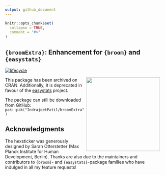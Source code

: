 ```yaml
---
output: github_document
---
```


<!-- README.md is generated from README.Rmd. Please edit that file -->

```r
knitr::opts_chunk$set(
  collapse = TRUE,
  comment = "#>"
)
```

## `{broomExtra}`: Enhancement for `{broom}` and `{easystats}` 

[![lifecycle](https://img.shields.io/badge/lifecycle-deprecated-red.svg)](https://lifecycle.r-lib.org/articles/stages.html#deprecated)

<img src="man/figures/logo.png" align="right" width="240" />

<!-- The goal of `{broomExtra}` is to provide helper functions that assist in data -->
<!-- analysis workflows involving regression analyses. The goal is to combine the -->
<!-- functionality offered by different set of packages through a common syntax to -->
<!-- return tidy tibbles containing model parameters and summaries. -->

<!-- It combines functionality from `{broom}` and `{easystats}` ecosystems, and this package has the -->
<!-- following advantages over the underlying individual packages (see examples -->
<!-- below for concrete instantiations of these benefits): -->

<!--   - Covers more number of regression models than these individual packages. -->
<!--   - If possible to compute, the output tibbles contains a *p*-value column. -->
<!--   - More robust to extraneous input arguments that might sometimes cause -->
<!--     problems for the underlying methods. -->
<!--   - Follows consistent `{tidymodels}` column-naming schema. -->
<!--   - Returns a more comprehensive model performance measure summary. -->

<!-- If you want to add support for a regression model, the natural place to do this -->
<!-- would be to contribute either to `{broom}` or to `{parameters}`. -->

This package has been archived on CRAN. Additionally, it is deprecated in favour of the [easystats](https://easystats.github.io/easystats/) project. 

The package can still be downloaded from GitHub:
`pak::pak("IndrajeetPatil/broomExtra")`

<!-- ## Lifecycle -->

<!-- Function | Lifecycle -->
<!-- ------------------------ | -----  -->
<!-- `tidy_parameters` | [![lifecycle](https://img.shields.io/badge/lifecycle-stable-brightgreen.svg)](https://lifecycle.r-lib.org/articles/stages.html) -->
<!-- `glance_performance` | [![lifecycle](https://img.shields.io/badge/lifecycle-stable-brightgreen.svg)](https://lifecycle.r-lib.org/articles/stages.html) -->
<!-- `tidy`, `glance`, `augment` | [![lifecycle](https://img.shields.io/badge/lifecycle-stable-brightgreen.svg)](https://lifecycle.r-lib.org/articles/stages.html) -->
<!-- `grouped_tidy`, `grouped_glance`, `grouped_augment` | [![lifecycle](https://img.shields.io/badge/lifecycle-stable-brightgreen.svg)](https://lifecycle.r-lib.org/articles/stages.html) -->

<!-- ## Hybrid generics -->

<!-- The `{broom}`-family of packages are not the only ones which return such tidy -->
<!-- summaries for model parameters and model performance. The `{easystats}`-family of -->
<!-- packages also provide similar functions, more specifically -->
<!-- [parameters](https://easystats.github.io/parameters/) and -->
<!-- [performance](https://easystats.github.io/performance/). Sometimes the `{broom}` -->
<!-- packages might not contain a `tidy`/`glance` method for a given regression -->
<!-- object, while `{easystats}` packages would and *vice versa*.  -->

<!-- The hybrid functions in `{broomExtra}` make it easy to retrieve these summaries -->
<!-- with the appropriate method and do so robustly: -->

<!--   - `broom::tidy` + `parameters::model_parameters` = -->
<!--     `broomExtra::tidy_parameters` -->

<!--   - `broom::glance` + `performance::model_performance` = -->
<!--     `broomExtra::glance_performance` -->

<!-- Benefits of using hybrid generics -->

<!-- - The `tidy_parameters` will return a model summary either from `broomExtra::tidy` -->
<!-- or `parameters::model_parameters`, so you get best of the both worlds. -->


<!-- - These functions are robust such that they won't fail if the `...` contains -->
<!-- misspecified arguments. This makes these functions much easier to work with while writing wrapper -->
<!-- functions around `broomExtra::tidy` or `parameters::model_parameters`. -->

<!-- ## Generic functions -->

<!-- Currently, `S3` methods for mixed-effects model objects are included in the -->
<!-- `{broom.mixed}` package, while the rest of the object classes are included in the -->
<!-- `{broom}` package. This means that you constantly need to keep track of the class -->
<!-- of the object (e.g., "if it is `merMod` object, use -->
<!-- `broom.mixed::tidy()`/`broom.mixed::glance()`/`broom.mixed::augment()`, but if -->
<!-- it is `polr` object, use `broom::tidy()`/`broom::glance()`/`broom::augment()`"). -->

<!-- Using generics from `{broomExtra}` means you no longer have to worry about this, -->
<!-- as calling `broomExtra::tidy()`/`broomExtra::glance()`/`broomExtra::augment()` -->
<!-- will search the appropriate method from these two packages and return the -->
<!-- results. -->

<!-- #### tidy dataframe -->

<!-- Let's get a tidy tibble back containing results from various regression models. -->

<!-- ```{r tidy, error = TRUE} -->
<!-- set.seed(123) -->
<!-- library(lme4) -->
<!-- library(ordinal) -->
<!-- library(broomExtra) -->
<!-- library(dplyr) -->

<!-- ## mixed-effects models (`{broom.mixed}` will be used) -->
<!-- lmm.mod <- lmer(Reaction ~ Days + (Days | Subject), sleepstudy) -->
<!-- broomExtra::tidy(x = lmm.mod, effects = "fixed") -->

<!-- ## linear model (`{broom}` will be used) -->
<!-- lm.mod <- lm(Reaction ~ Days, sleepstudy) -->
<!-- broomExtra::tidy(lm.mod, conf.int = TRUE) -->

<!-- ## another example with `{broom}` -->
<!-- ## cumulative Link Models -->
<!-- clm.mod <- clm(rating ~ temp * contact, data = wine) -->
<!-- broomExtra::tidy(x = clm.mod, exponentiate = TRUE) -->

<!-- ## unsupported object (the function will return `NULL` in such cases) -->
<!-- broomExtra::tidy(list(1, c("x", "y"))) -->
<!-- ``` -->

<!-- #### model summaries -->

<!-- Getting a `tibble` containing model summary and other performance measures. -->

<!-- ```{r glance, error = TRUE} -->
<!-- set.seed(123) -->
<!-- library(lme4) -->
<!-- library(ordinal) -->

<!-- ## mixed-effects model -->
<!-- lmm.mod <- lmer(Reaction ~ Days + (Days | Subject), sleepstudy) -->
<!-- broomExtra::glance(lmm.mod) -->

<!-- ## linear model -->
<!-- lm.mod <- lm(Reaction ~ Days, sleepstudy) -->
<!-- broomExtra::glance(lm.mod) -->

<!-- ## another example with `{broom}` -->
<!-- ## cumulative Link Models -->
<!-- clm.mod <- clm(rating ~ temp * contact, data = wine) -->
<!-- broomExtra::glance(clm.mod) -->

<!-- ## in case no glance method is available (`NULL` will be returned) -->
<!-- broomExtra::glance(acf(lh, plot = FALSE)) -->
<!-- ``` -->

<!-- #### augmented dataframe -->

<!-- Getting a `tibble` by augmenting data with information from an object. -->

<!-- ```{r augment, error = TRUE} -->
<!-- set.seed(123) -->
<!-- library(lme4) -->
<!-- library(ordinal) -->

<!-- ## mixed-effects model -->
<!-- lmm.mod <- lmer(Reaction ~ Days + (Days | Subject), sleepstudy) -->
<!-- broomExtra::augment(lmm.mod) -->

<!-- ## linear model -->
<!-- lm.mod <- lm(Reaction ~ Days, sleepstudy) -->
<!-- broomExtra::augment(lm.mod) -->

<!-- ## another example with `{broom}` -->
<!-- ## cumulative Link Models -->
<!-- clm.mod <- clm(rating ~ temp * contact, data = wine) -->
<!-- broomExtra::augment(x = clm.mod, newdata = wine, type.predict = "prob") -->

<!-- ## in case no augment method is available (`NULL` will be returned) -->
<!-- broomExtra::augment(stats::anova(stats::lm(wt ~ am, mtcars))) -->
<!-- ``` -->

<!-- ## `grouped_` variants of generics -->

<!-- `grouped` variants of the generic functions (`tidy`, `glance`, and `augment`) -->
<!-- make it easy to execute the same analysis for all combinations of grouping -->
<!-- variable(s) in a dataframe. Currently, these functions work only for methods -->
<!-- that depend on a `data` argument (e.g., `stats::lm`), but not for functions that -->
<!-- don't (e.g., `stats::prop.test()`). -->

<!-- #### `grouped_tidy` -->

<!-- ```{r grouped_tidy} -->
<!-- ## to speed up computation, let's use only 50% of the data -->
<!-- set.seed(123) -->
<!-- library(lme4) -->
<!-- library(ggplot2) -->
<!-- library(broomExtra) -->

<!-- ## linear model (tidy analysis across grouping combinations) -->
<!-- grouped_tidy( -->
<!--   data = sample_frac(ggplot2::diamonds, size = 0.5), -->
<!--   grouping.vars = c(cut, color), -->
<!--   formula = price ~ carat - 1, -->
<!--   ..f = stats::lm, -->
<!--   na.action = na.omit, -->
<!--   tidy.args = list(quick = TRUE) -->
<!-- ) -->

<!-- ## linear mixed effects model (tidy analysis across grouping combinations) -->
<!-- grouped_tidy( -->
<!--   data = sample_frac(ggplot2::diamonds, size = 0.5), -->
<!--   grouping.vars = cut, -->
<!--   ..f = lme4::lmer, -->
<!--   formula = price ~ carat + (carat | color) - 1, -->
<!--   control = lme4::lmerControl(optimizer = "bobyqa"), -->
<!--   tidy.args = list(conf.int = TRUE, conf.level = 0.99) -->
<!-- ) -->
<!-- ``` -->

<!-- #### `grouped_glance` -->

<!-- ```{r grouped_glance} -->
<!-- ## to speed up computation, let's use only 50% of the data -->
<!-- set.seed(123) -->

<!-- ## linear model (model summaries across grouping combinations) -->
<!-- grouped_glance( -->
<!--   data = sample_frac(ggplot2::diamonds, size = 0.5), -->
<!--   grouping.vars = c(cut, color), -->
<!--   formula = price ~ carat - 1, -->
<!--   ..f = stats::lm, -->
<!--   na.action = na.omit -->
<!-- ) -->

<!-- ## linear mixed effects model (model summaries across grouping combinations) -->
<!-- grouped_glance( -->
<!--   data = sample_frac(ggplot2::diamonds, size = 0.5), -->
<!--   grouping.vars = cut, -->
<!--   ..f = lme4::lmer, -->
<!--   formula = price ~ carat + (carat | color) - 1, -->
<!--   control = lme4::lmerControl(optimizer = "bobyqa") -->
<!-- ) -->
<!-- ``` -->

<!-- #### `grouped_augment` -->

<!-- ```{r grouped_augment} -->
<!-- ## to speed up computation, let's use only 50% of the data -->
<!-- set.seed(123) -->

<!-- ## linear model -->
<!-- grouped_augment( -->
<!--   data = ggplot2::diamonds, -->
<!--   grouping.vars = c(cut, color), -->
<!--   ..f = stats::lm, -->
<!--   formula = price ~ carat - 1 -->
<!-- ) -->

<!-- ## linear mixed-effects model -->
<!-- grouped_augment( -->
<!--   data = sample_frac(ggplot2::diamonds, size = 0.5), -->
<!--   grouping.vars = cut, -->
<!--   ..f = lme4::lmer, -->
<!--   formula = price ~ carat + (carat | color) - 1, -->
<!--   control = lme4::lmerControl(optimizer = "bobyqa") -->
<!-- ) -->
<!-- ``` -->

## Acknowledgments

The hexsticker was generously designed by Sarah Otterstetter (Max Planck
Institute for Human Development, Berlin). Thanks are also due to the maintainers
and contributors to `{broom}`- and `{easystats}`-package families who have indulged
in all my feature requests!
